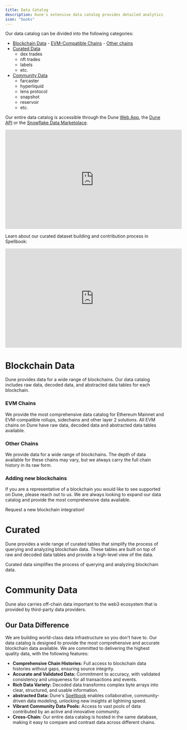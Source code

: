```yaml
---
title: Data Catalog
description: Dune's extensive data catalog provides detailed analytics for a wide range of blockchains.
icon: "books"
---
```



Our data catalog can be divided into the following categories:

- [Blockchain Data](#blockchain-data)
        - [EVM-Compatible Chains](#evm-compatible-chains)
        - [Other chains](#other-chains)
- [Curated Data](#curated)
    - dex trades
    - nft trades
    - labels
    - etc.
- [Community Data](#community-data)
    - farcaster
    - hyperliquid
    - lens protocol
    - snapshot
    - reservoir
    - etc.

Our entire data catalog is accessible through the Dune [Web App](/web-app/overview), the [Dune API](/api-reference/overview/introduction) or the [Snowflake Data Marketplace](https://app.snowflake.com/marketplace/providers/GZSVZMYSCO/Dune).

<iframe width="560" height="315" src="https://www.youtube.com/embed/9Dx4HNGcSCo?si=aDf5NTU1PAgiWmjq" title="YouTube video player" frameborder="0" allow="accelerometer; autoplay; clipboard-write; encrypted-media; gyroscope; picture-in-picture; web-share" referrerpolicy="strict-origin-when-cross-origin" allowfullscreen></iframe>

Learn about our curated dataset building and contribution process in Spellbook:

<iframe width="560" height="315" src="https://www.youtube.com/embed/yGkcV6speaM?si=NpQTwlsHBgI2_yS8" title="YouTube video player" frameborder="0" allow="accelerometer; autoplay; clipboard-write; encrypted-media; gyroscope; picture-in-picture; web-share" referrerpolicy="strict-origin-when-cross-origin" allowfullscreen></iframe>

# Blockchain Data

Dune provides data for a wide range of blockchains. Our data catalog includes raw data, decoded data, and abstracted data tables for each blockchain.

### EVM Chains

We provide the most comprehensive data catalog for Ethereum Mainnet and EVM-compatible rollups, sidechains and other layer 2 solutions.
All EVM chains on Dune have raw data, decoded data and abstracted data tables available.

<CardGroup cols={3}>
  <Card title="Raw data" icon="bolt" href="./evm/ethereum/raw/transactions">
    </Card>
  <Card title="Decoded data" icon="file" href="./evm/ethereum/decoded/overview">
  </Card>
    <Card title="Curated data" icon="star" href="/data-catalog/curated/overview"></Card>
</CardGroup>



<DuneEmbed qID="3695907" vID="6218008" height="600px" />



### Other Chains

We provide data for a wide range of blockchains. The depth of data available for these chains may vary, but we always carry the full chain history in its raw form.

<div>
  <DuneEmbed qID="3695909" vID="6218011" height="400px" />
</div>

### Adding new blockchains

If you are a representative of a blockchain you would like to see supported on Dune, please reach out to us. We are always looking to expand our data catalog and provide the most comprehensive data available.

<CardGroup cols={1}>
  <Card title="" icon="upload" href="https://dune.com/enterprise">
    Request a new blockchain integration!
    </Card>
  </CardGroup>

# Curated

Dune provides a wide range of curated tables that simplify the process of querying and analyzing blockchain data. These tables are built on top of raw and decoded data tables and provide a high-level view of the data.

<div>
  <DuneEmbed qID="3708634" vID="6239879" height="400px" />
</div>

<CardGroup cols={1}>
  <Card
    title="Curated Data"
    icon="file"
    href="/data-catalog/curated/overview"
  >
    Curated data simplifies the process of querying and analyzing blockchain data.
  </Card>
</CardGroup>

# Community Data

Dune also carries off-chain data important to the web3 ecosystem that is provided by third-party data providers.

<div>
  <DuneEmbed qID="3695961" vID="6218101" height="400px" />
</div>





## Our Data Difference

We are building world-class data infrastructure so you don't have to. Our data catalog is designed to provide the most comprehensive and accurate blockchain data available. We are committed to delivering the highest quality data, with the following features:

- **Comprehensive Chain Histories:** Full access to blockchain data histories without gaps, ensuring source integrity.
- **Accurate and Validated Data:** Commitment to accuracy, with validated consistency and uniqueness for all transactions and events.
- **Rich Data Variety:** Decoded data transforms complex byte arrays into clear, structured, and usable information.
- **abstracted Data:** Dune's [Spellbook](https://github.com/duneanalytics/spellbook) enables collaborative, community-driven data modeling, unlocking new insights at lightning speed.
- **Vibrant Community Data Pools:** Access to vast pools of data contributed by an active and innovative community.
- **Cross-Chain:** Our entire data catalog is hosted in the same database, making it easy to compare and contrast data across different chains.






